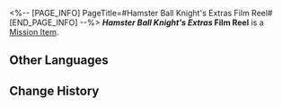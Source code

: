 <%-- [PAGE_INFO]
PageTitle=#Hamster Ball Knight's Extras Film Reel#
[END_PAGE_INFO] --%>
{{Item Infobox
|title       = ''Hamster Ball Knight's Extras'' Film Reel
|id          = 140488
|image       = Item Hamster Ball Knight's Extras Film Reel.png{{subst:void|<!--$UPLOAD:<<SpriteOutput/ItemFigures/140488.png>-<Item Hamster Ball Knight's Extras Film Reel.png>-<Item Icons>>-->}}
|type        = Mission Item
|invCategory = Missions
|rarity      = 3
|effect      = 
|description = Contains the extra content of the animated film series ''Clockie: Dreamjoy Memoir'', telling the story of Dreamville's Spheroid star, Hamster Ball Knight.
}}
{{Description|''Let's have a contest! Go go go go!''}}
'''''Hamster Ball Knight's Extras'' Film Reel''' is a [[Mission Item]].

==Other Languages==
{{Other Languages
|en   = ''Hamster Ball Knight's Extras'' Film Reel
|zhs  = 《仓鼠球骑士外传》胶卷
|zht  = 《倉鼠球騎士外傳》膠捲
|ja   = 『ハムスターボールの騎士外伝』のフィルム
|ko   = ≪햄스터볼 기사 외전≫ 필름
|es   = Cinta de «Historia derivada del Caballero Bola de Hámster»
|fr   = Bobine de la ''série dérivée sur Turbo-hamster''
|ru   = Плёнка «Спин-оффа Хомяка-рыцаря»
|th   = ม้วนฟิล์ม "ภาคเสริมของอัศวินบอลแฮมสเตอร์"
|vi   = Cuộn Phim "Ngoại Truyện Kỵ Sĩ Bóng Hamster"
|de   = Filmrolle von „Spin-off: Hamsterball-Ritter“
|id   = Rol Film "Cerita Sampingan Kesatria Bola Hamster"
|pt   = Rolo de Filme das "Histórias Secundárias do Cavaleiro Bola de Hamster"
}}

==Change History==
{{Change History|2.2}}